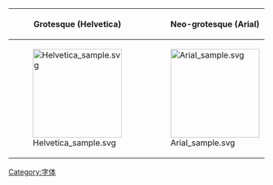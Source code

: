 {{Cat main|无衬线体}}

{|
|-
!Grotesque (Helvetica)!!Neo-grotesque (Arial)!!Humanist (Frutiger)!!Geometric (Futura)
|-
|[[File:Helvetica_sample.svg|175px]]
|[[File:Arial_sample.svg|175px]]
|[[File:Frutiger_sample.svg|175px]]
|[[File:Futura.svg|175px]]
|}

[[Category:字体|Category:字体]]